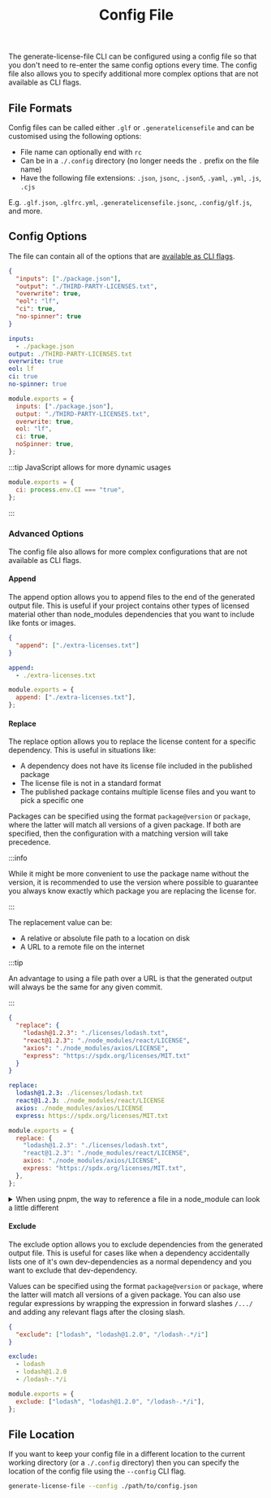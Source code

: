 ﻿---
title: Config File
description: Overview and example usages of the generate license file CLI config file
toc_max_heading_level: 4
---


The generate-license-file CLI can be configured using a config file so that you don't need to re-enter the same
config options every time. The config file also allows you to specify additional more complex options that are not
available as CLI flags.

## File Formats

Config files can be called either `.glf` or `.generatelicensefile` and can be customised using the following options:

- File name can optionally end with `rc`
- Can be in a `./.config` directory (no longer needs the `.` prefix on the file name)
- Have the following file extensions: `.json`, `jsonc`, `.json5`, `.yaml`, `.yml`, `.js`, `.cjs`

E.g. `.glf.json`, `.glfrc.yml`, `.generatelicensefile.jsonc`, `.config/glf.js`, and more.

## Config Options

The file can contain all of the options that are [available as CLI flags](./).

<Tabs groupId="file-formats">
<TabItem value="json" label="JSON" default>

```json
{
  "inputs": ["./package.json"],
  "output": "./THIRD-PARTY-LICENSES.txt",
  "overwrite": true,
  "eol": "lf",
  "ci": true,
  "no-spinner": true
}
```

</TabItem>

<TabItem value="yaml" label="YAML">

```yaml
inputs:
  - ./package.json
output: ./THIRD-PARTY-LICENSES.txt
overwrite: true
eol: lf
ci: true
no-spinner: true
```

</TabItem>

<TabItem value="js" label="JavaScript">

```js
module.exports = {
  inputs: ["./package.json"],
  output: "./THIRD-PARTY-LICENSES.txt",
  overwrite: true,
  eol: "lf",
  ci: true,
  noSpinner: true,
};
```

</TabItem>
</Tabs>

:::tip
JavaScript allows for more dynamic usages

```js
module.exports = {
  ci: process.env.CI === "true",
};
```

:::

### Advanced Options

The config file also allows for more complex configurations that are not available as CLI flags.

#### Append

The append option allows you to append files to the end of the generated output file. This is useful if your project
contains other types of licensed material other than node_modules dependencies that you want to include like fonts or images.

<Tabs groupId="file-formats">
<TabItem value="json" label="JSON" default>

```json
{
  "append": ["./extra-licenses.txt"]
}
```

</TabItem>

<TabItem value="yaml" label="YAML">

```yaml
append:
  - ./extra-licenses.txt
```

</TabItem>

<TabItem value="js" label="JavaScript">

```js
module.exports = {
  append: ["./extra-licenses.txt"],
};
```

</TabItem>
</Tabs>

#### Replace

The replace option allows you to replace the license content for a specific dependency. This is useful in situations like:

- A dependency does not have its license file included in the published package
- The license file is not in a standard format
- The published package contains multiple license files and you want to pick a specific one

Packages can be specified using the format `package@version` or `package`, where the latter will match all versions of a given package. If both are specified, then the configuration with a matching version will take precedence.

:::info

While it might be more convenient to use the package name without the version, it is recommended to use the version where possible to guarantee you always know exactly which package you are replacing the license for.

:::

The replacement value can be:

- A relative or absolute file path to a location on disk
- A URL to a remote file on the internet

:::tip

An advantage to using a file path over a URL is that the generated output will always be the same for any given commit.

:::

<Tabs groupId="file-formats">
<TabItem value="json" label="JSON" default>

```json
{
  "replace": {
    "lodash@1.2.3": "./licenses/lodash.txt",
    "react@1.2.3": "./node_modules/react/LICENSE",
    "axios": "./node_modules/axios/LICENSE",
    "express": "https://spdx.org/licenses/MIT.txt"
  }
}
```

</TabItem>

<TabItem value="yaml" label="YAML">

```yaml
replace:
  lodash@1.2.3: ./licenses/lodash.txt
  react@1.2.3: ./node_modules/react/LICENSE
  axios: ./node_modules/axios/LICENSE
  express: https://spdx.org/licenses/MIT.txt
```

</TabItem>

<TabItem value="js" label="JavaScript">

```js
module.exports = {
  replace: {
    "lodash@1.2.3": "./licenses/lodash.txt",
    "react@1.2.3": "./node_modules/react/LICENSE",
    axios: "./node_modules/axios/LICENSE",
    express: "https://spdx.org/licenses/MIT.txt",
  },
};
```

</TabItem>
</Tabs>

<details>
<summary>When using pnpm, the way to reference a file in a node_module can look a little different</summary>
<div>

```json
{
  "replace": {
    "react@18.2.0": "node_modules/.pnpm/react@18.2.0/node_modules/react/LICENSE"
  }
}
```

</div>
</details>

#### Exclude

The exclude option allows you to exclude dependencies from the generated output file. This is useful for cases like when a dependency
accidentally lists one of it's own dev-dependencies as a normal dependency and you want to exclude that dev-dependency.

Values can be specified using the format `package@version` or `package`, where the latter will match all versions of a given package. You can also use regular expressions by wrapping the expression in forward slashes `/.../` and adding any relevant flags after the closing slash.

<Tabs groupId="file-formats">
<TabItem value="json" label="JSON" default>

```json
{
  "exclude": ["lodash", "lodash@1.2.0", "/lodash-.*/i"]
}
```

</TabItem>

<TabItem value="yaml" label="YAML">

```yaml
exclude:
  - lodash
  - lodash@1.2.0
  - /lodash-.*/i
```

</TabItem>

<TabItem value="js" label="JavaScript">

```js
module.exports = {
  exclude: ["lodash", "lodash@1.2.0", "/lodash-.*/i"],
};
```

</TabItem>
</Tabs>

## File Location

If you want to keep your config file in a different location to the current working directory (or a `./.config` directory)
then you can specify the location of the config file using the `--config` CLI flag.

```bash
generate-license-file --config ./path/to/config.json
```
